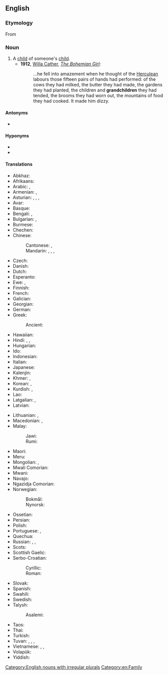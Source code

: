 ==English==
{{wikipedia}}

===Etymology===
From {{prefix|grand|child|lang=en}}

===Noun===
{{en-noun|grandchildren}}

# A [[child]] of someone's [[child]].
#* '''1912''', [[w:Willa Cather|Willa Cather]], ''[[w:The Bohemian Girl (short story)|The Bohemian Girl]]:''
#*: ...he fell into amazement when he thought of the [[Herculean]] labours those fifteen pairs of hands had performed: of the cows they had milked, the butter they had made, the gardens they had planted, the children and '''grandchildren''' they had tended, the brooms they had worn out, the mountains of food they had cooked. It made him dizzy.

====Antonyms====
* {{sense|with regard to ancestry}} {{l|en|grandparent}}

====Hyponyms====
* {{l|en|granddaughter}}
* {{l|en|grandson}}

====Translations====
{{trans-top|child of someone’s child}}
* Abkhaz: {{t-needed|ab}}
* Afrikaans: {{t+|af|kleinkind|n}}
* Arabic: {{t|ar|حَفِيد|m}} {{qualifier|grandson}}, {{t|ar|حَفِيدَة|f}} {{qualifier|granddaughter}}
* Armenian: {{t+|hy|թոռ}}, {{t+|hy|թոռնիկ}}
* Asturian: {{t+|ast|nietu|m}}, {{t+|ast|ñetu|m}}, {{t+|ast|nieta|f}}, {{t+|ast|ñeta|f}}
* Avar: {{t-needed|av}}
* Basque: {{t+|eu|biloba}}
* Bengali: {{t|bn|নাতি}} {{q|grandson}}, {{t|bn|নাতনি}} {{q|granddaughter}}
* Bulgarian: {{t+|bg|внук|m}}, {{t+|bg|вну́чка|f}}
* Burmese: {{t+|my|မြေး}}
* Chechen: {{t-needed|ce}}
* Chinese:
*: Cantonese: {{t|yue|孫}}, {{t|yue|孙|tr=syun1}}
*: Mandarin: {{t+|cmn|孫子|tr=sūnzi}}, {{t+|cmn|孫兒}}, {{t+|cmn|孙儿|tr=sūn'ér}} {{qualifier|grandson}}, {{t+|cmn|孫女|tr=sūnnǚ}} {{qualifier|granddaughter}}
* Czech: {{t+|cs|vnouče|n}}
* Danish: {{t+|da|barnebarn|n}}
* Dutch: {{t+|nl|kleinkind|n}}
* Esperanto: {{t|eo|genepo}}
* Ewe: {{t|ee|tɔgbuiyɔvi|n}}, {{t|ee|mamayɔvi|n}}
* Finnish: {{t+|fi|lapsenlapsi}}
* French: {{t+|fr|petit-enfant|m}}
* Galician: {{t+|gl|neto|m}}
* Georgian: {{t+|ka|შვილიშვილი}}
* German: {{t+|de|Enkelkind|n}}
* Greek: {{t+|el|εγγόνι|n}}
*: Ancient: {{t|grc|ἔγγονος|m}}
* Hawaiian: {{t|haw|moʻopuna}}
* Hindi: {{t+|hi|नाती|m}}, {{t+|hi|पोता|m}}, {{t+|hi|पोती|f}}
* Hungarian: {{t+|hu|unoka}}
* Ido: {{t+|io|nepoto}}
* Indonesian: {{t+|id|cucu}}
* Italian: {{t+|it|nipote|m|f}}
* Japanese: {{t+|ja|孫|tr=まご, mago}}
* Kalenjin: {{t|kln|mjokoret}}
* Khmer: {{t+|km|ចៅ|tr=chav}}, {{t+|km|នត្តា|tr=noattaa}}
* Korean: {{t+|ko|손주}}, {{t|ko|외손주}}
* Kurdish: {{t+|ku|nevî}}, {{t+|ku|torin}}
* Lao: {{t|lo|ຫລານ}}
* Latgalian: {{t|ltg|bārnubārns}}, {{t|ltg|unuks}}
* Latvian: {{t|lv|mazbērns}}
{{trans-mid}}
* Lithuanian: {{t|lt|vaikaitis}}, {{t|lt|anūkas}}
* Macedonian: {{t|mk|внук|m}}, {{t|mk|вну́ка|f}}
* Malay:
*: Jawi: {{t|ms|چوچو}}
*: Rumi: {{t|ms|cucu}}
* Maori: {{t|mi|mokopuna}}
* Meru: {{t|mer|kajuju}}
* Mongolian: {{t+|mn|ач}}, {{t+|mn|зээ}}
* Mwali Comorian: {{t|wlc|mdjuhu|c1|c2}}
* Mwani: {{t|wmw|njukulu}}
* Navajo: {{t|nv|bitsóóké}}
* Ngazidja Comorian: {{t|zdj|mdjuhu}}
* Norwegian:
*: Bokmål: {{t+|nb|barnebarn|n}}
*: Nynorsk: {{t|nn|barnebarn|n}}
* Ossetian: {{t-needed|os}}
* Persian: {{t+|fa|نوه|tr=nave}}
* Polish: {{t|pl|wnuczę|n}}
* Portuguese: {{t+|pt|neto|m}}, {{t+|pt|neta|f}}
* Quechua: {{t|qu|willka}}
* Russian: {{t+|ru|внук|m}} {{qualifier|grandson}}, {{t+|ru|вну́чка|f}} {{qualifier|granddaughter}}, {{t+|ru|внук|m-p|alt=вну́ки}} {{qualifier|grandchildren}}
* Scots: {{t|sco|oe}}
* Scottish Gaelic: {{t+|gd|ogha|m}}
* Serbo-Croatian:
*: Cyrillic: {{t|sh|у̀нуче|n}}
*: Roman: {{t+|sh|ùnuče|n}}
* Slovak: {{t|sk|vnúča|n}}
* Spanish: {{t+|es|nieto|m}}
* Swahili: {{t+|sw|mjukuu}}
* Swedish: {{t+|sv|barnbarn|n}}
* Talysh:
*: Asalemi: {{t|tly|نوه|tr=nava}}
* Taos: {{t|twf|mą́kuna}}
* Thai: {{t+|th|หลาน}}
* Turkish: {{t+|tr|torun}}
* Tuvan: {{t|tyv|уруунуң уруу}}, {{t|tyv|уруунуң оглу}}, {{t|tyv|оглунуң уруу}}, {{t|tyv|оглунуң оглу}}
* Vietnamese: {{t+|vi|cháu}}, {{t|vi|cháu ngoại}}, {{t|vi|cháu nội}}
* Volapük: {{t+|vo|poscil}}
* Yiddish: {{t|yi|אייניקל|n}}
{{trans-bottom}}

[[Category:English nouns with irregular plurals]]
[[Category:en:Family]]